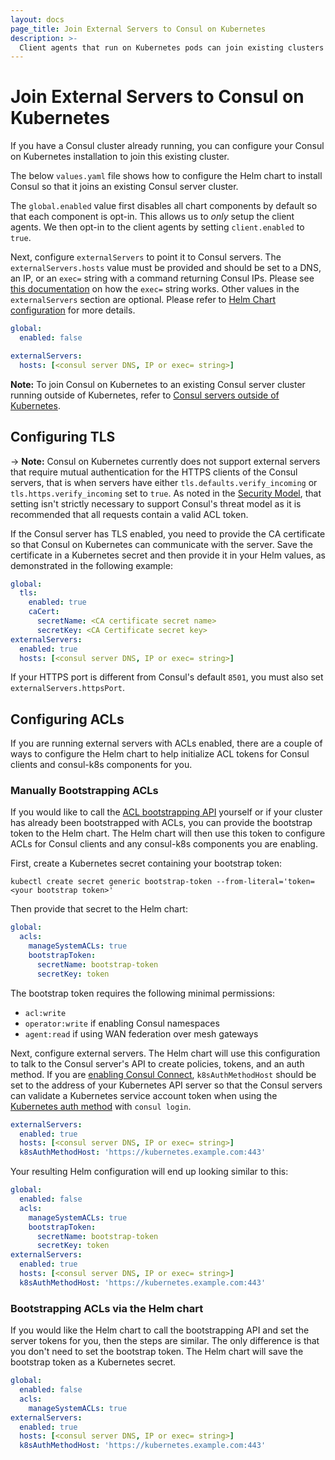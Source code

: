 ```yaml
---
layout: docs
page_title: Join External Servers to Consul on Kubernetes
description: >-
  Client agents that run on Kubernetes pods can join existing clusters whose server agents run outside of k8s. Learn how to expose gossip ports and bootstrap ACLs by configuring the Helm chart.
---
```


# Join External Servers to Consul on Kubernetes

If you have a Consul cluster already running, you can configure your
Consul on Kubernetes installation to join this existing cluster.

The below `values.yaml` file shows how to configure the Helm chart to install
Consul so that it joins an existing Consul server cluster.

The `global.enabled` value first disables all chart components by default
so that each component is opt-in. This allows us to _only_ setup the client
agents. We then opt-in to the client agents by setting `client.enabled` to
`true`.

Next, configure `externalServers` to point it to Consul servers.
The `externalServers.hosts` value must be provided and should be set to a DNS, an IP,
or an `exec=` string with a command returning Consul IPs. Please see [this documentation](https://github.com/hashicorp/go-netaddrs)
on how the `exec=` string works.
Other values in the `externalServers` section are optional. Please refer to
[Helm Chart configuration](https://developer.hashicorp.com/consul/docs/k8s/helm#h-externalservers) for more details.

<CodeBlockConfig filename="values.yaml">

```yaml
global:
  enabled: false

externalServers:
  hosts: [<consul server DNS, IP or exec= string>]
```

</CodeBlockConfig>

 **Note:** To join Consul on Kubernetes to an existing Consul server cluster running outside of Kubernetes,
refer to [Consul servers outside of Kubernetes](/docs/k8s/deployment-configurations/servers-outside-kubernetes).

## Configuring TLS

-> **Note:** Consul on Kubernetes currently does not support external servers that require mutual authentication
for the HTTPS clients of the Consul servers, that is when servers have either
`tls.defaults.verify_incoming` or `tls.https.verify_incoming` set to `true`.
As noted in the [Security Model](/docs/security#secure-configuration),
that setting isn't strictly necessary to support Consul's threat model as it is recommended that
all requests contain a valid ACL token.

If the Consul server has TLS enabled, you need to provide the CA certificate so that Consul on Kubernetes can communicate with the server. Save the certificate in a Kubernetes secret and then provide it in your Helm values, as demonstrated in the following example:

<CodeBlockConfig filename="values.yaml" highlight="2-8">

```yaml
global:
  tls:
    enabled: true
    caCert:
      secretName: <CA certificate secret name>
      secretKey: <CA Certificate secret key>
externalServers:
  enabled: true
  hosts: [<consul server DNS, IP or exec= string>]
```

</CodeBlockConfig>

If your HTTPS port is different from Consul's default `8501`, you must also set
`externalServers.httpsPort`.

## Configuring ACLs

If you are running external servers with ACLs enabled, there are a couple of ways to configure the Helm chart
to help initialize ACL tokens for Consul clients and consul-k8s components for you.

### Manually Bootstrapping ACLs

If you would like to call the [ACL bootstrapping API](/api-docs/acl#bootstrap-acls) yourself or if your cluster has already been bootstrapped with ACLs,
you can provide the bootstrap token to the Helm chart. The Helm chart will then use this token to configure ACLs
for Consul clients and any consul-k8s components you are enabling.

First, create a Kubernetes secret containing your bootstrap token:

```shell
kubectl create secret generic bootstrap-token --from-literal='token=<your bootstrap token>'
```

Then provide that secret to the Helm chart:

<CodeBlockConfig filename="values.yaml" highlight="4-6">

```yaml
global:
  acls:
    manageSystemACLs: true
    bootstrapToken:
      secretName: bootstrap-token
      secretKey: token
```

</CodeBlockConfig>

The bootstrap token requires the following minimal permissions:

- `acl:write`
- `operator:write` if enabling Consul namespaces
- `agent:read` if using WAN federation over mesh gateways

Next, configure external servers. The Helm chart will use this configuration to talk to the Consul server's API
to create policies, tokens, and an auth method. If you are [enabling Consul Connect](/docs/k8s/connect),
`k8sAuthMethodHost` should be set to the address of your Kubernetes API server
so that the Consul servers can validate a Kubernetes service account token when using the [Kubernetes auth method](/docs/security/acl/auth-methods/kubernetes)
with `consul login`.

<CodeBlockConfig filename="values.yaml">

```yaml
externalServers:
  enabled: true
  hosts: [<consul server DNS, IP or exec= string>]
  k8sAuthMethodHost: 'https://kubernetes.example.com:443'
```

</CodeBlockConfig>

Your resulting Helm configuration will end up looking similar to this:

<CodeBlockConfig filename="values.yaml">

```yaml
global:
  enabled: false
  acls:
    manageSystemACLs: true
    bootstrapToken:
      secretName: bootstrap-token
      secretKey: token
externalServers:
  enabled: true
  hosts: [<consul server DNS, IP or exec= string>]
  k8sAuthMethodHost: 'https://kubernetes.example.com:443'
```

</CodeBlockConfig>

### Bootstrapping ACLs via the Helm chart

If you would like the Helm chart to call the bootstrapping API and set the server tokens for you, then the steps are similar.
The only difference is that you don't need to set the bootstrap token. The Helm chart will save the bootstrap token as a Kubernetes secret.

<CodeBlockConfig filename="values.yaml">

```yaml
global:
  enabled: false
  acls:
    manageSystemACLs: true
externalServers:
  enabled: true
  hosts: [<consul server DNS, IP or exec= string>]
  k8sAuthMethodHost: 'https://kubernetes.example.com:443'
```

</CodeBlockConfig>

